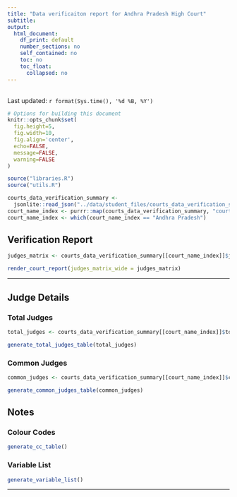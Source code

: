 ```yaml
---
title: "Data verificaiton report for Andhra Pradesh High Court"
subtitle: 
output: 
  html_document:
    df_print: default
    number_sections: no
    self_contained: no
    toc: no
    toc_float:
      collapsed: no
---
```


<br /> Last updated: `r format(Sys.time(), '%d %B, %Y')`

```r
# Options for building this document
knitr::opts_chunk$set(
  fig.height=5, 
  fig.width=10, 
  fig.align='center',
  echo=FALSE,
  message=FALSE,
  warning=FALSE
)
```

```r
source("libraries.R")
source("utils.R")
```

```r
courts_data_verification_summary <-
  jsonlite::read_json("../data/student_files/courts_data_verification_summary.json")
court_name_index <- purrr::map(courts_data_verification_summary, "court_name") %>% unlist()
court_name_index <- which(court_name_index == "Andhra Pradesh")
```


## Verification Report

```r
judges_matrix <- courts_data_verification_summary[[court_name_index]]$judges_matrix %>% bind_rows() %>% data.frame(check.names = FALSE)
```


```r

render_court_report(judges_matrix_wide = judges_matrix)

```

---

## Judge Details {.tabset}


### Total Judges
```r
total_judges <- courts_data_verification_summary[[court_name_index]]$total_judes %>% bind_rows() %>% data.frame(check.names = FALSE)

generate_total_judges_table(total_judges)
```



### Common Judges
```r
common_judges <- courts_data_verification_summary[[court_name_index]]$common_judges %>% bind_rows() %>% data.frame(check.names = FALSE)

generate_common_judges_table(common_judges)

```

## Notes {.tabset}

### Colour Codes

```r
generate_cc_table()

```


### Variable List

```r
generate_variable_list()

```

----







